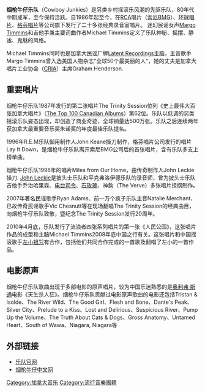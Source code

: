 {{Infobox musical artist  <!-- See Wikipedia:WikiProject Musicians -->
| Name                = Cowboy Junkies
| Img                 =
| Img_capt            = Cowboy Junkies在美国伊利诺斯州演出
| Img_size            = 200px
| Landscape           = yes
| Background          = group_or_band
| Origin              = [[多伦多|多伦多]], [[加拿大|加拿大]]
| Genre               = [[另类摇滚|另类摇滚]], [[民谣摇滚|民谣摇滚]], [[乡村摇滚|乡村摇滚]], [[布鲁斯摇滚|布鲁斯摇滚]], [[独立摇滚|独立摇滚]]
| Years_active        = 1986-至今
| Label               = [[RCA_Records|RCA]], [[Geffen_Records|Geffen]], [[Latent_Recordings|Latent]], [[Zoë_Records|Zoë]]
| URL                 = [http://www.cowboyjunkies.com/ www.cowboyjunkies.com]
| Current_members     = Michael Timmins<br />Alan Anton<br />Peter Timmins<br />Margo Timmins
| Past_members        =
}}

'''烟枪牛仔乐队'''（Cowboy Junkies）是另类乡村摇滚乐风潮的先驱乐队，80年代中期成军，至今保持活跃。自1986年起至今，在[[RCA|RCA]]唱片（[[索尼BMG|索尼BMG]]）、[[环球唱片|环球唱片]]、[[格芬唱片|格芬唱片]]等公司旗下发行了二十多张经典录音室唱片。 迷幻民谣女声[[Margo_Timmins|Margo Timmins]]和吉他手兼主要词曲作者Michael Timmins定义了乐队神秘、摇摆、静谧、鬼魅的风格。 
  
Michael Timmins同时也是加拿大民谣厂牌[[Latent_Recordings|Latent Recordings]]主脑，主音歌手Margo Timmins曾入选美国人物杂志"全球50个最美丽的人"，她的丈夫是加拿大唱片工业协会（[[CRIA|CRIA]]）主席Graham Henderson. 

== 重要唱片 ==   
烟枪牛仔乐队1987年发行的第二张唱片The Trinity Session位列《史上最伟大百张加拿大唱片》（[[The_Top_100_Canadian_Albums|The Top 100 Canadian Albums]]）第62位。乐队以低调的另类摇滚乐队姿态出现，却创造了商业奇迹，全球销量达500万张。乐队之后连续两年获加拿大最重要音乐奖朱诺奖的年度最佳乐队提名。 

1996年R.E.M乐队御用制作人John Keane操刀制作，格芬唱片公司发行的唱片Lay It Down，是烟枪牛仔乐队离开索尼BMG公司后的首张唱片，含有乐队多支上榜单曲。 

烟枪牛仔乐队1998年的唱片Miles from Our Home，由传奇制作人John Leckie操刀. [[John_Leckie|John Leckie]]是披头士乐队和平克弗洛伊德乐队的录音师，曾为披头士乐队吉他手乔治哈里森、[[电台司令|电台司令]]、[[石玫瑰|石玫瑰]]、神韵（The Verve）多张唱片担纲制作。

2007年著名民谣歌手Ryan Adams、前一万个疯子乐队主音Natalie Merchant、已故传奇民谣歌手Vic Chesnutt等在现场翻唱The Trinity Session的经典曲目，向烟枪牛仔乐队致敬，暨纪念The Trinity Session发行20周年。

2010年4月底，乐队发行了流浪者四张系列唱片的第一张《人民公园》，这张唱片作品的成型和主脑Michael Timmins2008年底中国之行有关。这张唱片和中国摇滚歌手[[左小祖咒|左小祖咒]]有合作，包括他们共同合作完成的一首歌及翻唱了左小的一首作品。

== 电影原声 == 
烟枪牛仔乐队歌曲出现于多部电影的原声唱片，较为中国乐迷熟悉的是[[奥利弗·斯通|奥利弗·斯通]]电影《天生杀人狂》。烟枪牛仔乐队贡献过电影原声歌曲的电影还包括Tristan & Isolde、The River Wild、The Good Girl、Flesh and Bone、Dante's Peak、Silver City、Prelude to a Kiss、Lost and Delirious、Suspicious River、Pump Up the Volume、The Truth About Cats & Dogs、Gross Anatomy、Untamed Heart、South of Wawa、Niagara, Niagara等

== 外部链接 ==
* [http://www.cowboyjunkies.com/ 乐队官网] {{Wayback|url=http://www.cowboyjunkies.com/ |date=20210411083439 }}
* [https://web.archive.org/web/20100717070723/http://www.cowboyjunkies.org/ 烟枪牛仔中文网]

{{Authority control}}
[[Category:加拿大音乐|Category:加拿大音乐]]
[[Category:流行音樂團體|Category:流行音樂團體]]
